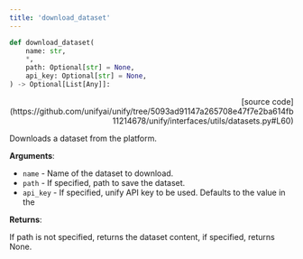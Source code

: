 ```yaml
---
title: 'download_dataset'
---
```


```python
def download_dataset(
    name: str,
    *,
    path: Optional[str] = None,
    api_key: Optional[str] = None,
) -> Optional[List[Any]]:
```

<p align="right">[source code](https://github.com/unifyai/unify/tree/5093ad91147a265708e47f7e2ba614fb11214678/unify/interfaces/utils/datasets.py#L60)</p>

Downloads a dataset from the platform.

**Arguments**:

- `name` - Name of the dataset to download.
- `path` - If specified, path to save the dataset.
- `api_key` - If specified, unify API key to be used. Defaults to the value in the



**Returns**:

If path is not specified, returns the dataset content, if specified, returns
None.